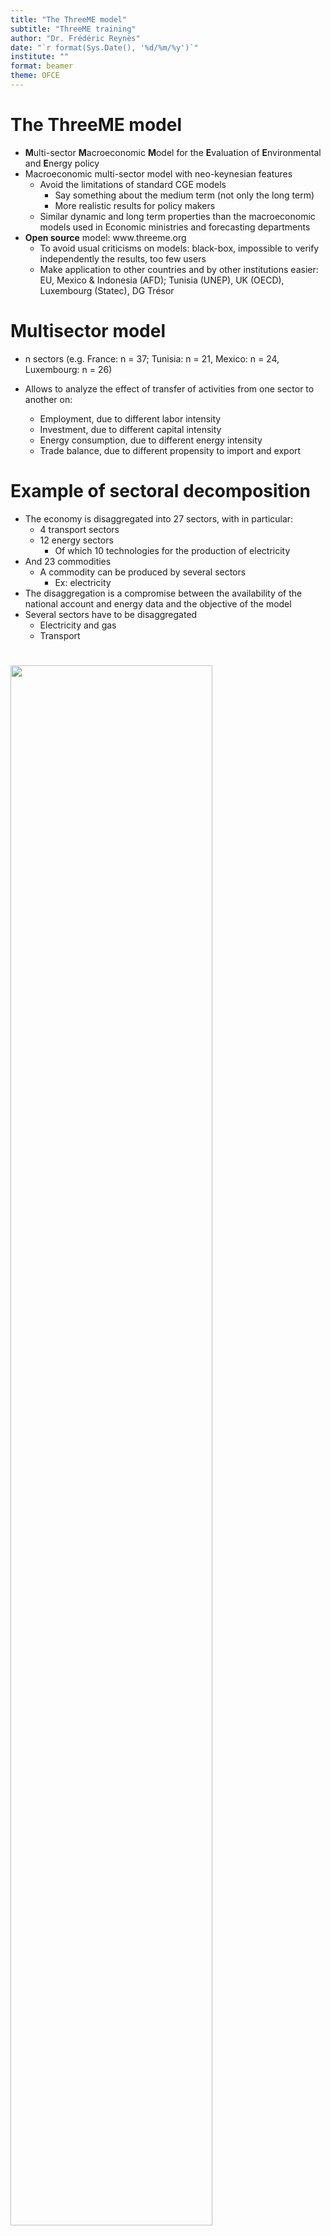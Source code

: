 ```yaml
---
title: "The ThreeME model"
subtitle: "ThreeME training"
author: "Dr. Frédéric Reynès"
date: "`r format(Sys.Date(), '%d/%m/%y')`"
institute: ""
format: beamer
theme: OFCE
---
```


# The ThreeME model

-   **M**ulti-sector **M**acroeconomic **M**odel for the **E**valuation of **E**nvironmental and **E**nergy policy
-   Macroeconomic multi-sector model with neo-keynesian features
    -   Avoid the limitations of standard CGE models
        -   Say something about the medium term (not only the long term)
        -   More realistic results for policy makers
    -   Similar dynamic and long term properties than the macroeconomic models used in Economic ministries and forecasting departments
-   **Open source** model: www.threeme.org
    -   To avoid usual criticisms on models: black-box, impossible to verify independently the results, too few users
    -   Make application to other countries and by other institutions easier: EU, Mexico & Indonesia (AFD); Tunisia (UNEP), UK (OECD), Luxembourg (Statec), DG Trésor

# Multisector model

-   n sectors (e.g. France: n = 37; Tunisia: n = 21, Mexico: n = 24, Luxembourg: n = 26)

-   Allows to analyze the effect of transfer of activities from one sector to another on:

    -   Employment, due to different labor intensity
    -   Investment, due to different capital intensity
    -   Energy consumption, due to different energy intensity
    -   Trade balance, due to different propensity to import and export

# Example of sectoral decomposition

-   The economy is disaggregated into 27 sectors, with in particular:
    -   4 transport sectors
    -   12 energy sectors
        -   Of which 10 technologies for the production of electricity
-   And 23 commodities
    -   A commodity can be produced by several sectors
        -   Ex: electricity
-   The disaggregation is a compromise between the availability of the national account and energy data and the objective of the model
-   Several sectors have to be disaggregated
    -   Electricity and gas
    -   Transport

# 

![](pictures/desagregation.jpg){fig-align="center" width="80%"}

# Focus on energy

-   The energy disaggregation allows for analyzing the energy behavior of economic agents:
    -   **Sectors** can arbitrate between different energy investments:
        -   Substitution between capital & energy when the relative energy price increases
        -   Substitution between energy sources
        -   Substitution between transports
        -   Endogenous energy efficiency: technical progress increases when the relative energy price increases
    -   **Consumers**
        -   Substitution between capital & energy
        -   Substitution between energy sources
        -   Substitution between transports
        -   Substitution between goods

# Type of simulation of the economic and environmental impact

-   Energy transition policies
    -   Fiscal policies:
        -   Carbon tax with or without redistribution of the tax revenue
        -   Phasing out subsidies on (fossil fuel) energy
        -   Bonus-malus for cars: subsidies on green cars financed by a tax on other cars
    -   Change in the electricity production mix
        -   Ex: more RES in the mix
    -   Impact of green investment
        -   In buildings, public transport, etc.
        -   Impact of applying a new standard for buildings, or appliances
-   External shock
    -   Increase in international oil/gas price

# CGE model

-   **Computable:** numerical simulation
-   **General:** take into account the interactions between markets.
    -   Supply and demand influence each other
-   **Equilibrium:** Supply is equal to demand on all markets (good, production factors)
-   Structure of a CGE model (see next Figure):
    -   Demand (Consumption, investment) defines the supply (production)
    -   Supply defines in return the demand through the incomes generated by the production factors

# 

![](pictures/schema.png){fig-align="center" width="80%"}

# What does "general equilibrium" mean?

-   General Equilibrium relates to a state where supply is equal to demand in all markets
-   2 main approaches to insure this state:
    -   **Walrasian** models
        -   The equilibrium force is the price system
        -   Perfect price flexibility insure the instantaneous equilibrium between supply and demand
        -   When the supply of a commodity goes down, its price tends to go up, thereby stimulating additional supply and depressing demand, until supply and demand are equal again.
        -   Static model
    -   **Neo-Keynesian** models
        -   Demand determines supply
        -   Price and quantities are rigid and adjust slowly
        -   Disequilibrium between notional (optimal) supply and the actual supply in the short run
        -   Dynamic model: transition to the long run

# A neo-keynesian CGE model

-   **Slow adjustment** of price and quantity

    -   Adjustment costs
    -   Empirically firms adjust their production to the demand rather than their price

-   Leads to situation of **disequilibrium** between the desired supply and demand

-   **Prices** are defined as a mark-up over the firm's production costs

    -   Production costs integrate intermediary consumption (material and energy), labor and capital costs

# A neo-keynesian CGE model

-   Wages are determined by a **Wage Setting (WS) curve**
    -   Phillips curve: wages increase with inflation and decrease with unemployment
    -   Wages do not adjust instantaneously the supply and demand for labor:
        -   Permanent underemployment equilibrium possible
        -   Theory of the NAIRU (Non Accelerating Inflation Rate of Unemployment) or Equilibrium rate of unemployment
-   The **interest rate** does not equilibrate instantaneously saving and investment:
    -   It is defined by the Central Bank
    -   "Taylor" reaction function: increases with inflation, decreases with unemployment

# Key properties of ThreeME

-   **General equilibrium effects**
    -   Supply influence demand and vice versa
-   **Direct and indirect effects** of the energy transition
    -   Direct effects: impact for the energy sectors
    -   Indirect effects: impact for the rest of the economy (in particular the other sectors, the government, households).
-   **Limited eviction effects**
    -   Investment is not only defined by saving
    -   The financing through bank credit does not necessary lead to an increase of the interest rate
    -   The augmentation of investment in one sector is not necessary achieved through a decrease of investment in other sectors

# The value-added compared to existing models

-   Sectorial disaggregation
    -   Make explicit the negative and positive impacts for each sector according to its own specificities.\
-   High technological disaggregation of the energy system
    -   Ex: electricity produced by several technology
    -   Each technology having their own cost and production function
    -   Link between economic activity, energy production in physical terms (Mtoe or Mwh) and CO2 emissions more accurate.
-   General Equilibrium
    -   Allows for taking into account of indirect and feedback effects (rebound effects)
-   Neo-keynesian features
    -   Allows for studying transition and disequilibrium phases (such underemployment)

# The value-added compared to existing models

-   Hybrid modelling
    -   Link bottom-up and top-down approaches
    -   Detailed energy technologies and coherent macroeconomic framework
-   Possibility of combination with an energy system model
    -   The bottom-up development of the energy sectors makes it possible to combine ThreeME with an energy system model without loss of relevant information
    -   Assessment of scenarios compatible with the technical constraints regarding the feasible energy mix.

![](pictures/schema2.png){fig-align="center" width="80%"}

# Data: Supply-Use (SU) and Input-Output (IO) tables

-   SU table says how much a given commodities is supplied by a given sector (Supply)
    -   Generally close to a diagonal matrix
-   IO table says how much a given commodities is purchased by a given sector (Demand)
    -   Not a diagonal matrix

![](pictures/Simplified_SU_IO.png){fig-align="center" width="80%"}

# Equilibrium between Supply and Demand (use)

-   GDP = VA = Y -- CI = C + I + X - M

![](pictures/schema3.png){fig-align="center" width="80%"}

# 

<p style="text-align: center;">

Thanks!

</p>

<p style="text-align: center;">

Questions?

</p>
